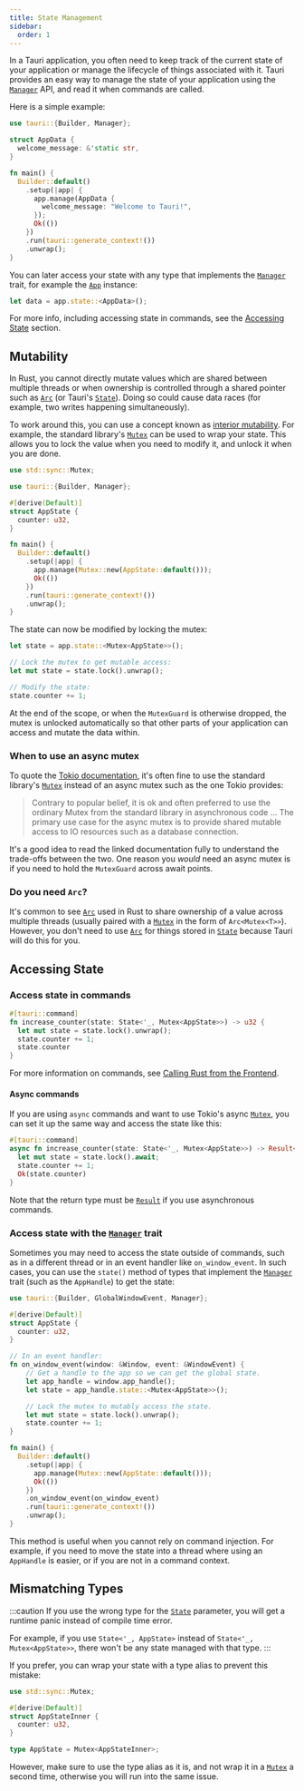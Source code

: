 ```yaml
---
title: State Management
sidebar:
  order: 1
---
```


In a Tauri application, you often need to keep track of the current state of your application or manage the lifecycle of things associated with it. Tauri provides an easy way to manage the state of your application using the [`Manager`] API, and read it when commands are called.

Here is a simple example:

```rust
use tauri::{Builder, Manager};

struct AppData {
  welcome_message: &'static str,
}

fn main() {
  Builder::default()
    .setup(|app| {
      app.manage(AppData {
        welcome_message: "Welcome to Tauri!",
      });
      Ok(())
    })
    .run(tauri::generate_context!())
    .unwrap();
}
```

You can later access your state with any type that implements the [`Manager`] trait, for example the [`App`] instance:

```rust
let data = app.state::<AppData>();
```

For more info, including accessing state in commands, see the [Accessing State](#accessing-state) section.

## Mutability

In Rust, you cannot directly mutate values which are shared between multiple threads or when ownership is controlled through a shared pointer such as [`Arc`] (or Tauri's [`State`]). Doing so could cause data races (for example, two writes happening simultaneously).

To work around this, you can use a concept known as [interior mutability](https://doc.rust-lang.org/book/ch15-05-interior-mutability.html). For example, the standard library's [`Mutex`] can be used to wrap your state. This allows you to lock the value when you need to modify it, and unlock it when you are done.

```rust
use std::sync::Mutex;

use tauri::{Builder, Manager};

#[derive(Default)]
struct AppState {
  counter: u32,
}

fn main() {
  Builder::default()
    .setup(|app| {
      app.manage(Mutex::new(AppState::default()));
      Ok(())
    })
    .run(tauri::generate_context!())
    .unwrap();
}
```

The state can now be modified by locking the mutex:

```rust
let state = app.state::<Mutex<AppState>>();

// Lock the mutex to get mutable access:
let mut state = state.lock().unwrap();

// Modify the state:
state.counter += 1;
```

At the end of the scope, or when the `MutexGuard` is otherwise dropped, the mutex is unlocked automatically so that other parts of your application can access and mutate the data within.

### When to use an async mutex

To quote the [Tokio documentation](https://docs.rs/tokio/latest/tokio/sync/struct.Mutex.html#which-kind-of-mutex-should-you-use), it's often fine to use the standard library's [`Mutex`] instead of an async mutex such as the one Tokio provides:

> Contrary to popular belief, it is ok and often preferred to use the ordinary Mutex from the standard library in asynchronous code ... The primary use case for the async mutex is to provide shared mutable access to IO resources such as a database connection.

It's a good idea to read the linked documentation fully to understand the trade-offs between the two. One reason you _would_ need an async mutex is if you need to hold the `MutexGuard` across await points.

### Do you need `Arc`?

It's common to see [`Arc`] used in Rust to share ownership of a value across multiple threads (usually paired with a [`Mutex`] in the form of `Arc<Mutex<T>>`). However, you don't need to use [`Arc`] for things stored in [`State`] because Tauri will do this for you.

## Accessing State

### Access state in commands

```rust
#[tauri::command]
fn increase_counter(state: State<'_, Mutex<AppState>>) -> u32 {
  let mut state = state.lock().unwrap();
  state.counter += 1;
  state.counter
}
```

For more information on commands, see [Calling Rust from the Frontend](/develop/calling-rust/).

#### Async commands

If you are using `async` commands and want to use Tokio's async [`Mutex`](https://docs.rs/tokio/latest/tokio/sync/struct.Mutex.html), you can set it up the same way and access the state like this:

```rust
#[tauri::command]
async fn increase_counter(state: State<'_, Mutex<AppState>>) -> Result<u32, ()> {
  let mut state = state.lock().await;
  state.counter += 1;
  Ok(state.counter)
}
```

Note that the return type must be [`Result`] if you use asynchronous commands.

### Access state with the [`Manager`] trait

Sometimes you may need to access the state outside of commands, such as in a different thread or in an event handler like `on_window_event`. In such cases, you can use the `state()` method of types that implement the [`Manager`] trait (such as the `AppHandle`) to get the state:

```rust
use tauri::{Builder, GlobalWindowEvent, Manager};

#[derive(Default)]
struct AppState {
  counter: u32,
}

// In an event handler:
fn on_window_event(window: &Window, event: &WindowEvent) {
    // Get a handle to the app so we can get the global state.
    let app_handle = window.app_handle();
    let state = app_handle.state::<Mutex<AppState>>();

    // Lock the mutex to mutably access the state.
    let mut state = state.lock().unwrap();
    state.counter += 1;
}

fn main() {
  Builder::default()
    .setup(|app| {
      app.manage(Mutex::new(AppState::default()));
      Ok(())
    })
    .on_window_event(on_window_event)
    .run(tauri::generate_context!())
    .unwrap();
}
```

This method is useful when you cannot rely on command injection. For example, if you need to move the state into a thread where using an `AppHandle` is easier, or if you are not in a command context.

## Mismatching Types

:::caution
If you use the wrong type for the [`State`] parameter, you will get a runtime panic instead of compile time error.

For example, if you use `State<'_, AppState>` instead of `State<'_, Mutex<AppState>>`, there won't be any state managed with that type.
:::

If you prefer, you can wrap your state with a type alias to prevent this mistake:

```rust
use std::sync::Mutex;

#[derive(Default)]
struct AppStateInner {
  counter: u32,
}

type AppState = Mutex<AppStateInner>;
```

However, make sure to use the type alias as it is, and not wrap it in a [`Mutex`] a second time, otherwise you will run into the same issue.

[`Manager`]: https://docs.rs/tauri/latest/tauri/trait.Manager.html
[`State`]: https://docs.rs/tauri/latest/tauri/struct.State.html
[`Mutex`]: https://doc.rust-lang.org/stable/std/sync/struct.Mutex.html
[`Arc`]: https://doc.rust-lang.org/stable/std/sync/struct.Arc.html
[`App`]: https://docs.rs/tauri/latest/tauri/struct.App.html
[`Result`]: https://doc.rust-lang.org/stable/std/result/index.html
